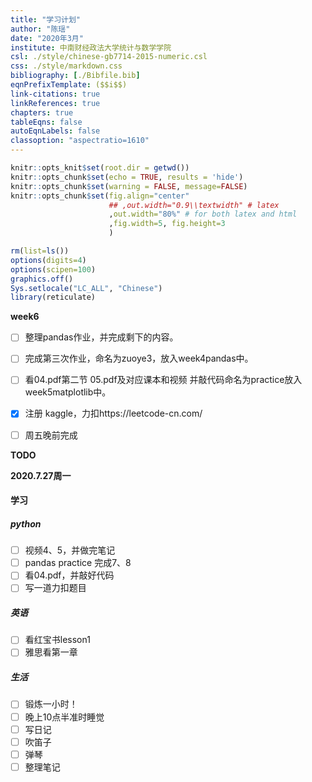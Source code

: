 ```yaml
---
title: "学习计划"
author: "陈瑶"
date: "2020年3月"
institute: 中南财经政法大学统计与数学学院
csl: ./style/chinese-gb7714-2015-numeric.csl
css: ./style/markdown.css
bibliography: [./Bibfile.bib]
eqnPrefixTemplate: ($$i$$)
link-citations: true
linkReferences: true
chapters: true
tableEqns: false
autoEqnLabels: false
classoption: "aspectratio=1610"
---
```


```r
knitr::opts_knit$set(root.dir = getwd())
knitr::opts_chunk$set(echo = TRUE, results = 'hide')
knitr::opts_chunk$set(warning = FALSE, message=FALSE)
knitr::opts_chunk$set(fig.align="center"
                      ## ,out.width="0.9\\textwidth" # latex
                      ,out.width="80%" # for both latex and html
                      ,fig.width=5, fig.height=3
                      )
```

```r
rm(list=ls())
options(digits=4)
options(scipen=100)
graphics.off()
Sys.setlocale("LC_ALL", "Chinese")
library(reticulate)
```

**week6**

- [ ] 整理pandas作业，并完成剩下的内容。

- [ ] 完成第三次作业，命名为zuoye3，放入week4pandas中。

- [ ] 看04.pdf第二节 05.pdf及对应课本和视频 并敲代码命名为practice放入week5matplotlib中。

- [x] 注册 kaggle，力扣https://leetcode-cn.com/

- [ ] 周五晚前完成

**TODO**

**2020.7.27周一**

#### 学习

##### python

- [ ] 视频4、5，并做完笔记
- [ ] pandas practice 完成7、8
- [ ] 看04.pdf，并敲好代码
- [ ] 写一道力扣题目

##### 英语

- [ ] 看红宝书lesson1
- [ ] 雅思看第一章 

##### 生活

- [ ] 锻炼一小时！
- [ ] 晚上10点半准时睡觉
- [ ] 写日记 
- [ ] 吹笛子
- [ ] 弹琴
- [ ] 整理笔记


